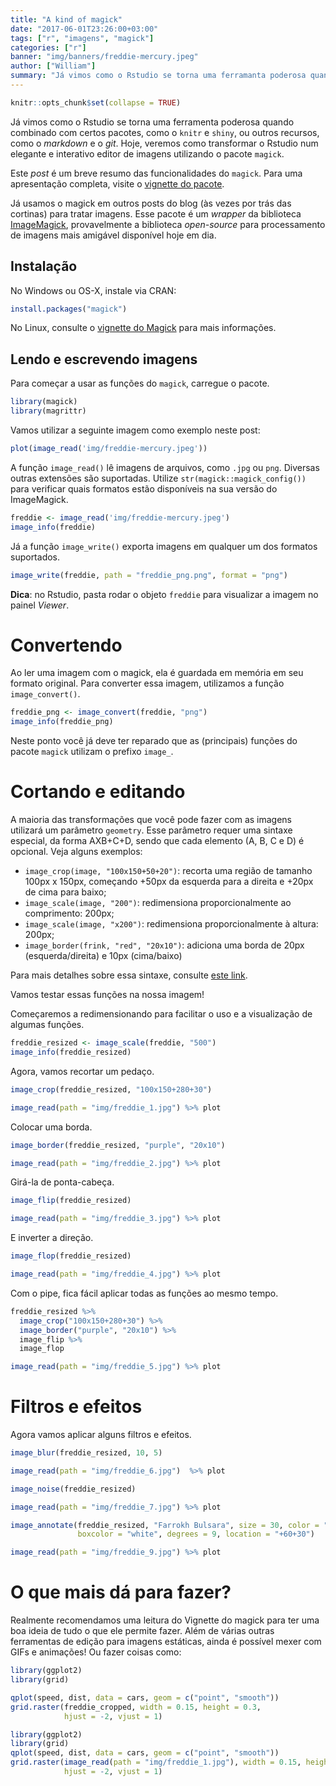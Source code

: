 ```yaml
---
title: "A kind of magick"
date: "2017-06-01T23:26:00+03:00"
tags: ["r", "imagens", "magick"]
categories: ["r"]
banner: "img/banners/freddie-mercury.jpeg"
author: ["William"]
summary: "Já vimos como o Rstudio se torna uma ferramanta poderosa quando combinado com certos pacotes, como o knitr e shiny, ou outros recursos, como o markdown e o git. Hoje, veremos como transformar o Rstudio em um elegante e interativo editor de imagens utilizando o pacote magick."
---
```


```r
knitr::opts_chunk$set(collapse = TRUE)
```

Já vimos como o Rstudio se torna uma ferramenta poderosa quando combinado com certos pacotes, como o `knitr` e `shiny`, ou outros recursos, como o *markdown* e o *git*. Hoje, veremos como transformar o Rstudio num elegante e interativo editor de imagens utilizando o pacote `magick`.

Este *post* é um breve resumo das funcionalidades do `magick`. Para uma apresentação completa, visite o [vignette do pacote](https://cran.r-project.org/web/packages/magick/vignettes/intro.html).

Já usamos o magick em outros posts do blog (às vezes por trás das cortinas) para tratar imagens. Esse pacote é um *wrapper* da biblioteca [ImageMagick](https://www.imagemagick.org/Magick++/STL.html), provavelmente a biblioteca *open-source* para processamento de imagens mais amigável disponível hoje em dia.

## Instalação

No Windows ou OS-X, instale via CRAN:

```r
install.packages("magick")
```

No Linux, consulte o [vignette do Magick](https://cran.r-project.org/web/packages/magick/vignettes/intro.html#build_from_source) para mais informações.


## Lendo e escrevendo imagens

Para começar a usar as funções do `magick`, carregue o pacote.

```r
library(magick)
library(magrittr)
```

Vamos utilizar a seguinte imagem como exemplo neste post:

```r
plot(image_read('img/freddie-mercury.jpeg'))
```

A função `image_read()` lê imagens de arquivos, como `.jpg` ou `png`. Diversas outras extensões são suportadas. Utilize `str(magick::magick_config())` para verificar quais formatos estão disponíveis na sua versão do ImageMagick.

```r
freddie <- image_read('img/freddie-mercury.jpeg')
image_info(freddie)
```

Já a função `image_write()` exporta imagens em qualquer um dos formatos suportados.

```r
image_write(freddie, path = "freddie_png.png", format = "png")
```

**Dica**: no Rstudio, pasta rodar o objeto `freddie` para visualizar a imagem no painel *Viewer*.

# Convertendo

Ao ler uma imagem com o magick, ela é guardada em memória em seu formato original. Para converter essa imagem, utilizamos a função `image_convert()`.

```r
freddie_png <- image_convert(freddie, "png")
image_info(freddie_png)
```

Neste ponto você já deve ter reparado que as (principais) funções do pacote `magick` utilizam o prefixo `image_`.

# Cortando e editando

A maioria das transformações que você pode fazer com as imagens utilizará um parâmetro `geometry`. Esse parâmetro requer uma sintaxe especial, da forma AXB+C+D, sendo que cada elemento (A, B, C e D) é opcional. Veja alguns exemplos:

- `image_crop(image, "100x150+50+20")`: recorta uma região de tamanho 100px x 150px, começando +50px da esquerda para a direita e +20px de cima para baixo;
- `image_scale(image, "200")`: redimensiona proporcionalmente ao comprimento: 200px;
- `image_scale(image, "x200")`: redimensiona proporcionalmente à altura: 200px;
- `image_border(frink, "red", "20x10")`: adiciona uma borda de 20px (esquerda/direita) e 10px (cima/baixo)

Para mais detalhes sobre essa sintaxe, consulte [este link](http://www.imagemagick.org/Magick++/Geometry.html).


Vamos testar essas funções na nossa imagem! 

Começaremos a redimensionando para facilitar o uso e a visualização de algumas funções.

```r
freddie_resized <- image_scale(freddie, "500")
image_info(freddie_resized)
```

Agora, vamos recortar um pedaço.

```r
image_crop(freddie_resized, "100x150+280+30")
```

```r
image_read(path = "img/freddie_1.jpg") %>% plot
```

Colocar uma borda.

```r
image_border(freddie_resized, "purple", "20x10")
```

```r
image_read(path = "img/freddie_2.jpg") %>% plot
```

Girá-la de ponta-cabeça.

```r
image_flip(freddie_resized)
```

```r
image_read(path = "img/freddie_3.jpg") %>% plot
```

E inverter a direção.

```r
image_flop(freddie_resized)
```

```r
image_read(path = "img/freddie_4.jpg") %>% plot
```

Com o pipe, fica fácil aplicar todas as funções ao mesmo tempo.

```r
freddie_resized %>% 
  image_crop("100x150+280+30") %>% 
  image_border("purple", "20x10") %>% 
  image_flip %>% 
  image_flop
```

```r
image_read(path = "img/freddie_5.jpg") %>% plot
```

# Filtros e efeitos

Agora vamos aplicar alguns filtros e efeitos.

```r
image_blur(freddie_resized, 10, 5)
```

```r
image_read(path = "img/freddie_6.jpg")  %>% plot
```

```r
image_noise(freddie_resized)
```

```r
image_read(path = "img/freddie_7.jpg") %>% plot
```


```r
image_annotate(freddie_resized, "Farrokh Bulsara", size = 30, color = "red", 
               boxcolor = "white", degrees = 9, location = "+60+30")
```

```r
image_read(path = "img/freddie_9.jpg") %>% plot
```

# O que mais dá para fazer?

Realmente recomendamos uma leitura do Vignette do magick para ter uma boa ideia de tudo o que ele permite fazer. Além de várias outras ferramentas de edição para imagens estáticas, ainda é possível mexer com GIFs e animações! Ou fazer coisas como:

```r
library(ggplot2)
library(grid)

qplot(speed, dist, data = cars, geom = c("point", "smooth"))
grid.raster(freddie_cropped, width = 0.15, height = 0.3,
            hjust = -2, vjust = 1)
```

```r
library(ggplot2)
library(grid)
qplot(speed, dist, data = cars, geom = c("point", "smooth"))
grid.raster(image_read(path = "img/freddie_1.jpg"), width = 0.15, height = 0.3,
            hjust = -2, vjust = 1)
```

